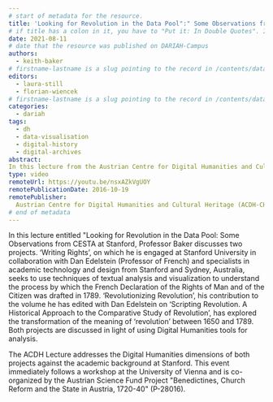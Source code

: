 ```yaml
---
# start of metadata for the resource.
title: 'Looking for Revolution in the Data Pool":" Some Observations from CESTA at Stanford'
# if title has a colon in it, you have to "Put it: In Double Quotes". If it also includes a quote, "You Can:'nest them'"
date: 2021-08-11
# date that the resource was published on DARIAH-Campus
authors:
  - keith-baker
# firstname-lastname is a slug pointing to the record in /contents/data/person.yaml
editors:
  - laura-still
  - florian-wiencek
# firstname-lastname is a slug pointing to the record in /contents/data/person.yaml. Editors are optional.
categories:
  - dariah
tags:
  - dh
  - data-visualisation
  - digital-history
  - digital-archives
abstract:
In this lecture from the Austrian Centre for Digital Humanities and Cultural Heritage (ADCH-CH), Keith Baker addresses the Digital Humanities dimensions of two projects ('Writing Rights' and 'Revolutionizing Revolution') against the academic background at Stanford. This lecture gives special attention to exploring the possibilities of digital archives as well as visualisation in the field of history. 
type: video
remoteUrl: https://youtu.be/nsxAZkVgUOY
remotePublicationDate: 2016-10-19
remotePublisher:
  Austrian Centre for Digital Humanities and Cultural Heritage (ACDH-CH)
# end of metadata
---
```


In this lecture entitled "Looking for Revolution in the Data Pool: Some Observations from CESTA at Stanford, Professor Baker discusses two projects. ‘Writing Rights’, on which he is engaged at Stanford University in collaboration with Dan Edelstein (Professor of French) and specialists in academic technology and design from Stanford and Sydney, Australia, seeks to use techniques of textual analysis and visualization to understand the process by which the French Declaration of the Rights of Man and of the Citizen was drafted in 1789. ‘Revolutionizing Revolution’, his contribution to the volume he has  edited with Dan Edelstein on ‘Scripting Revolution. A Historical Approach to the Comparative Study of Revolution’, has explored the transformation of the meaning of ‘revolution’ between 1650 and 1789. Both projects are discussed in light of using Digital Humanities tools for analysis. 

The ACDH Lecture addresses the Digital Humanities dimensions of both projects against the academic background at Stanford. This event immediately follows a workshop at the University of Vienna and is co-organized by the Austrian Science Fund Project "Benedictines, Church Reform and the State in Austria, 1720-40" (P-28016).

<VideoCard
  title="Click to view"
  subtitle="ACDH-CH Lecture 2.2 – Keith Baker – Looking for Revolution in the Data Pool: Some Observations from CESTA at Stanford"
  id="nsxAZkVgUOY"
  image="images/acdh-ch-video.png"
/>

